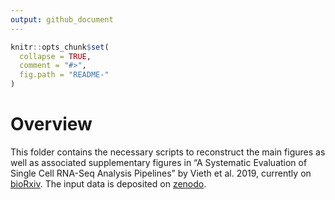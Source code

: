 ```yaml
---
output: github_document
---
```


<!-- README.md is generated from README.Rmd. Please edit that file -->

```r
knitr::opts_chunk$set(
  collapse = TRUE,
  comment = "#>",
  fig.path = "README-"
)
```

# Overview

This folder contains the necessary scripts to reconstruct the main figures as well as associated supplementary figures in "A Systematic Evaluation of Single Cell RNA-Seq Analysis Pipelines" by Vieth et al. 2019, currently on [bioRxiv](https://www.biorxiv.org/content/10.1101/583013v1). The input data is deposited on [zenodo](http://doi.org/10.5281/zenodo.3364467).




